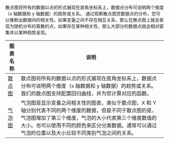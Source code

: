散点图将所有的数据以点的形式展现在直角坐标系上，数据点分布可说明两个维度（x 轴数据和 y 轴数据）的趋势或关系。
通过观察散点图赏数据点的分布，您可以推断出数据间的相关性。如果变量之间不存在相互关系，那么在散点图上就会表现为随机分布的离散的点，如果存在某种相关性，那么大部分的数据点就会相对密集并以某种趋势呈现。

|图表名称|说明|
|-|-|
|[散点图](/express/manual/6058/scatter)|散点图将所有的数据以点的形式展现在直角坐标系上，数据点分布可说明两个维度（x 轴数据和 y 轴数据）的趋势或关系。我们的散点图支持配置回归曲线，并为您计算对应的函数。|
|[气泡图](/express/manual/6059/bubble)|气泡图是显示变量之间相关性的图表，类似于散点图，X 和 Y 轴分别代表不同的两个维度的数据，但是不同于散点图的是，气泡图增加了第三个维度，气泡的大小代表第三个维度数值的大小。也可以使用不同的颜色来区分分类数据。通常可以通过气泡的位置以及大小比较不同类别气泡之间的关系。|
